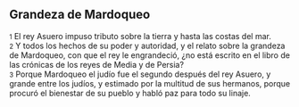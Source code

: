 == Grandeza de Mardoqueo ==

{{anchor|1}} <small>1</small> El rey Asuero impuso tributo sobre la tierra y hasta las costas del mar.<br>
{{anchor|2}} <small>2</small> Y todos los hechos de su poder y autoridad, y el relato sobre la grandeza de Mardoqueo, con que el rey le engrandeció, ¿no está escrito en el libro de las crónicas de los reyes de Media y de Persia?<br>
{{anchor|3}} <small>3</small> Porque Mardoqueo el judío fue el segundo después del rey Asuero, y grande entre los judíos, y estimado por la multitud de sus hermanos, porque procuró el bienestar de su pueblo y habló paz para todo su linaje.<br>

